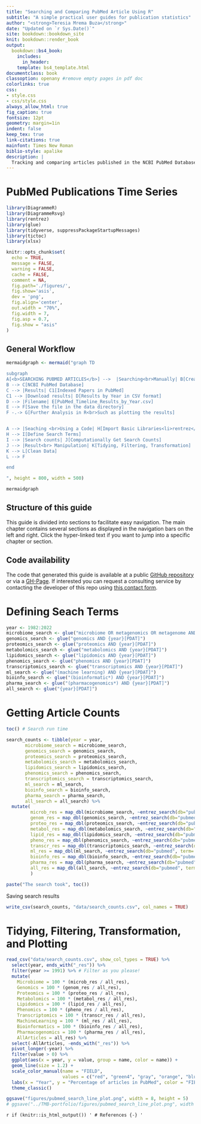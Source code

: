 ```yaml
---
title: "Searching and Comparing PubMed Article Using R"
subtitle: "A simple practical user guides for publication statistics"
author: "<strong>Teresia Mrema Buza</strong>"
date: "Updated on `r Sys.Date()`"
site: bookdown::bookdown_site
knit: bookdown::render_book
output:
  bookdown::bs4_book:
    includes:
      in_header:
    template: bs4_template.html
documentclass: book
classoption: openany #remove empty pages in pdf doc
colorlinks: true
css:
- style.css
- css/style.css
always_allow_html: true
fig_caption: true
fontsize: 12pt
geometry: margin=1in
indent: false
keep_tex: true
link-citations: true
mainfont: Times New Roman
biblio-style: apalike
description: |
  Tracking and comparing articles published in the NCBI PubMed Database.
---
```


# PubMed Publications Time Series{#pubmed-search}

```r
library(DiagrammeR)
library(DiagrammeRsvg)
library(rentrez)
library(glue)
library(tidyverse, suppressPackageStartupMessages)
library(tictoc)
library(xlsx)

knitr::opts_chunk$set(
  echo = TRUE,
  message = FALSE,
  warning = FALSE,
  cache = FALSE,
  comment = NA,
  fig.path='./figures/',
  fig.show='asis',
  dev = 'png',
  fig.align='center',
  out.width = "70%",
  fig.width = 7,
  fig.asp = 0.7,
  fig.show = "asis"
)
```

## General Workflow
```r
mermaidgraph <- mermaid("graph TD

subgraph  
A[<b>SEARCHING PUBMED ARTICLES</b>] -->  |Searching<br>Manually| B[Create Search Terms]
B --> C[NCBI PubMed Database] 
C --> |Results| C1[Indexed Papers in PubMed]
C1 --> |Download results| D[Results by Year in CSV format]
D --> |Filename| E[PubMed_Timeline_Results_by_Year.csv]
E --> F[Save the file in the data directory]
F -.-> G[Further Analysis in R<br>Such as plotting the results]


A --> |Seaching <br>Using a Code| H[Import Basic Libraries<li>rentrez</li><li>glue</li><li>tidyverse</li>]
H --> I[Define Search Terms]
I --> |Search counts| J[Computationally Get Search Counts]
J --> |Result<br> Manipulation| K[Tidying, Filtering, Transformation]
K --> L[Clean Data]
L --> F

end

", height = 800, width = 500)

mermaidgraph

```

## Structure of this guide {-}
This guide is divided into sections to facilitate easy navigation. The main chapter contains several sections as displayed in the navigation bars on the left and right. Click the hyper-linked text if you want to jump into a specific chapter or section.

## Code availability {-}
The code that generated this guide is available at a public [GitHub repository](https://github.com/tmbuza/pubmed-article-stats) or via a [GH-Page](https://tmbuza.github.io/pubmed-article-stats/). If interested you can request a consulting service by contacting the developer of this repo using <a href="https://complexdatainsights.com/contact-us">this contact form</a>.






<!--chapter:end:index.Rmd-->

# Defining Seach Terms
```r
year <- 1982:2022
microbiome_search <- glue("microbiome OR metagenomics OR metagenome AND {year}[PDAT]")
genomics_search <- glue("genomics AND {year}[PDAT]")
proteomics_search <- glue("proteomics AND {year}[PDAT]")
metabolomics_search <- glue("metabolomics AND {year}[PDAT]")
lipidomics_search <- glue("lipidomics AND {year}[PDAT]")
phenomics_search <- glue("phenomics AND {year}[PDAT]")
transcriptomics_search <- glue("transcriptomics AND {year}[PDAT]")
ml_search <- glue("(machine learning) AND {year}[PDAT]")
bioinfo_search <- glue("(bioinformatic*) AND {year}[PDAT]")
pharma_search <- glue("(pharmacogenomics*) AND {year}[PDAT]")
all_search <- glue("{year}[PDAT]")
```

# Getting Article Counts
```r
toc() # Search run time

search_counts <- tibble(year = year,
       microbiome_search = microbiome_search,
       genomics_search = genomics_search,
       proteomics_search = proteomics_search,
       metabolomics_search = metabolomics_search,
       lipidomics_search = lipidomics_search,
       phenomics_search = phenomics_search,
       transcriptomics_search = transcriptomics_search,
       ml_search = ml_search,
       bioinfo_search = bioinfo_search,
       pharma_search = pharma_search,
       all_search = all_search) %>%
  mutate(
         microb_res = map_dbl(microbiome_search, ~entrez_search(db="pubmed", term=.x)$count),
         genom_res = map_dbl(genomics_search, ~entrez_search(db="pubmed", term=.x)$count),
         proteo_res = map_dbl(proteomics_search, ~entrez_search(db="pubmed", term=.x)$count),
         metabol_res = map_dbl(metabolomics_search, ~entrez_search(db="pubmed", term=.x)$count),
         lipid_res = map_dbl(lipidomics_search, ~entrez_search(db="pubmed", term=.x)$count),
         pheno_res = map_dbl(phenomics_search, ~entrez_search(db="pubmed", term=.x)$count),
         transcr_res = map_dbl(transcriptomics_search, ~entrez_search(db="pubmed", term=.x)$count),
         ml_res = map_dbl(ml_search, ~entrez_search(db="pubmed", term=.x)$count),
         bioinfo_res = map_dbl(bioinfo_search, ~entrez_search(db="pubmed", term=.x)$count),
         pharma_res = map_dbl(pharma_search, ~entrez_search(db="pubmed", term=.x)$count),
         all_res = map_dbl(all_search, ~entrez_search(db="pubmed", term=.x)$count)
         ) 

paste("The search took", toc())
```

Saving search results
```r
write_csv(search_counts, "data/search_counts.csv", col_names = TRUE)

```

<!--chapter:end:01_search_pubmed.Rmd-->

# Tidying, Filtering, Transformation, and Plotting
```r
read_csv("data/search_counts.csv", show_col_types = TRUE) %>% 
  select(year, ends_with("_res")) %>%  
  filter(year >= 1991) %>% # Filter as you please!
  mutate(
    Microbiome = 100 * (microb_res / all_res),
    Genomics = 100 * (genom_res / all_res),
    Proteomics = 100 * (proteo_res / all_res),
    Metabolomics = 100 * (metabol_res / all_res),
    Lipidomics = 100 * (lipid_res / all_res),
    Phenomics = 100 * (pheno_res / all_res),
    Transcriptomics = 100 * (transcr_res / all_res),
    MachineLearning = 100 * (ml_res / all_res),
    Bioinformatics = 100 * (bioinfo_res / all_res),
    Pharmacogenomics = 100 * (pharma_res / all_res),
    AllArticles = all_res) %>% 
  select(-AllArticles, -ends_with("_res")) %>% 
  pivot_longer(-year) %>%
  filter(value > 0) %>% 
  ggplot(aes(x = year, y = value, group = name, color = name)) +
  geom_line(size = 1.2) +
  scale_color_manual(name = "FIELD",
                     values = c("red", "green4", "gray", "orange", "blue4", "green2", "magenta", "purple", "maroon", "blue1")) +
  labs(x = "Year", y = "Percentage of articles in PubMed", color = "FIELD") +
  theme_classic()

ggsave("figures/pubmed_search_line_plot.png", width = 8, height = 5)
# ggsave("../TMB-portfolio/figures/pubmed_search_line_plot.png", width = 8, height = 5)

```

<!--chapter:end:02_plot_article_count.Rmd-->

`r if (knitr::is_html_output()) '
# References {-}
'`

<!--chapter:end:999-references.Rmd-->


